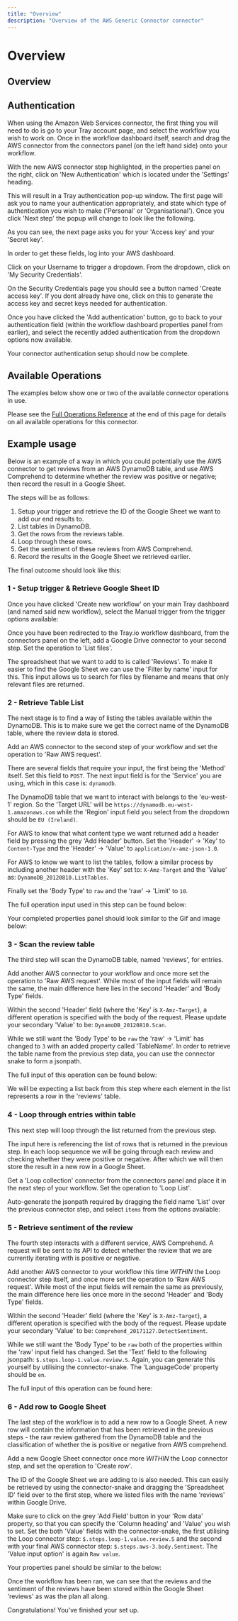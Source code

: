 ```yaml
---
title: "Overview"
description: "Overview of the AWS Generic Connector connector"
---
```


# Overview

## Overview

## Authentication

When using the Amazon Web Services connector, the first thing you will need to do is go to your Tray account page, and select the workflow you wish to work on. Once in the workflow dashboard itself, search and drag the AWS connector from the connectors panel (on the left hand side) onto your workflow.

With the new AWS connector step highlighted, in the properties panel on the right, click on 'New Authentication' which is located under the 'Settings' heading.

This will result in a Tray authentication pop-up window. The first page will ask you to name your authentication appropriately, and state which type of authentication you wish to make ('Personal' or 'Organisational'). Once you click 'Next step' the popup will change to look like the following.

As you can see, the next page asks you for your 'Access key' and your 'Secret key'.

In order to get these fields, log into your AWS dashboard.

Click on your Username to trigger a dropdown. From the dropdown, click on 'My Security Credentials'.

On the Security Credentials page you should see a button named 'Create access key'. If you dont already have one, click on this to generate the access key and secret keys needed for authentication.

Once you have clicked the 'Add authentication' button, go to back to your authentication field (within the workflow dashboard properties panel from earlier), and select the recently added authentication from the dropdown options now available.

Your connector authentication setup should now be complete.

## Available Operations

The examples below show one or two of the available connector operations in use.

Please see the [Full Operations Reference](#operationsFull) at the end of this page for details on all available operations for this connector.

## Example usage

Below is an example of a way in which you could potentially use the AWS connector to get reviews from an AWS DynamoDB table, and use AWS Comprehend to determine whether the review was positive or negative; then record the result in a Google Sheet.

The steps will be as follows:

1. Setup your trigger and retrieve the ID of the Google Sheet we want to add our end results to.
2. List tables in DynamoDB.
3. Get the rows from the reviews table.
4. Loop through these rows.
5. Get the sentiment of these reviews from AWS Comprehend.
6. Record the results in the Google Sheet we retrieved earlier.

The final outcome should look like this:

### 1 - Setup trigger & Retrieve Google Sheet ID

Once you have clicked 'Create new workflow' on your main Tray dashboard (and named said new workflow), select the Manual trigger from the trigger options available:

Once you have been redirected to the Tray.io workflow dashboard, from the connectors panel on the left, add a Google Drive connector to your second step. Set the operation to 'List files'.

> 

The spreadsheet that we want to add to is called 'Reviews'. To make it easier to find the Google Sheet we can use the 'Filter by name' input for this. This input allows us to search for files by filename and means that only relevant files are returned.

### 2 - Retrieve Table List

The next stage is to find a way of listing the tables available within the DynamoDB. This is to make sure we get the correct name of the DynamoDB table, where the review data is stored.

Add an AWS connector to the second step of your workflow and set the operation to 'Raw AWS request'.

There are several fields that require your input, the first being the 'Method' itself. Set this field to `POST`. The next input field is for the 'Service' you are using, which in this case is: `dynamodb`.

The DynamoDB table that we want to interact with belongs to the 'eu-west-1' region. So the 'Target URL' will be `https://dynamodb.eu-west-1.amazonaws.com` while the 'Region' input field you select from the dropdown should be `EU (Ireland)`.

For AWS to know that what content type we want returned add a header field by pressing the grey 'Add Header' button. Set the 'Header' -> 'Key' to `Content-Type` and the 'Header' -> 'Value' to `application/x-amz-json-1.0`.

For AWS to know we want to list the tables, follow a similar process by including another header with the 'Key' set to: `X-Amz-Target` and the 'Value' as: `DynamoDB_20120810.ListTables`.

Finally set the 'Body Type' to `raw` and the 'raw' -> 'Limit' to `10`.

> 

The full operation input used in this step can be found below:

Your completed properties panel should look similar to the Gif and image below:

### 3 - Scan the review table

The third step will scan the DynamoDB table, named 'reviews', for entries.

Add another AWS connector to your workflow and once more set the operation to 'Raw AWS request'. While most of the input fields will remain the same, the main difference here lies in the second 'Header' and 'Body Type' fields.

Within the second 'Header' field (where the 'Key' is `X-Amz-Target`), a different operation is specified with the body of the request. Please update your secondary 'Value' to be: `DynamoDB_20120810.Scan`.

While we still want the 'Body Type' to be `raw` the 'raw' -> 'Limit' has changed to `3` with an added property called 'TableName'. In order to retrieve the table name from the previous step data, you can use the connector snake to form a jsonpath.

The full input of this operation can be found below:

We will be expecting a list back from this step where each element in the list represents a row in the 'reviews' table.

### 4 - Loop through entries within table

This next step will loop through the list returned from the previous step.

The input here is referencing the list of rows that is returned in the previous step. In each loop sequence we will be going through each review and checking whether they were positive or negative. After which we will then store the result in a new row in a Google Sheet.

Get a 'Loop collection' connector from the connectors panel and place it in the next step of your workflow. Set the operation to 'Loop List'.

Auto-generate the jsonpath required by dragging the field name 'List' over the previous connector step, and select `items` from the options available:

### 5 - Retrieve sentiment of the review

The fourth step interacts with a different service, AWS Comprehend. A request will be sent to its API to detect whether the review that we are currently iterating with is positive or negative.

Add another AWS connector to your workflow this time *WITHIN* the Loop connector step itself, and once more set the operation to 'Raw AWS request'. While most of the input fields will remain the same as previously, the main difference here lies once more in the second 'Header' and 'Body Type' fields.

Within the second 'Header' field (where the 'Key' is `X-Amz-Target`), a different operation is specified with the body of the request. Please update your secondary 'Value' to be: `Comprehend_20171127.DetectSentiment`.

While we still want the 'Body Type' to be `raw` both of the properties within the 'raw' input field has changed. Set the 'Text' field to the following jsonpath: `$.steps.loop-1.value.review.S`. Again, you can generate this yourself by utilising the connector-snake. The 'LanguageCode' property should be `en`.

The full input of this operation can be found here:

### 6 - Add row to Google Sheet

The last step of the workflow is to add a new row to a Google Sheet. A new row will contain the information that has been retrieved in the previous steps - the raw review gathered from the DynamoDB table and the classification of whether the is positive or negative from AWS comprehend.

Add a new Google Sheet connector once more *WITHIN* the Loop connector step, and set the operation to 'Create row'.

The ID of the Google Sheet we are adding to is also needed. This can easily be retrieved by using the connector-snake and dragging the 'Spreadsheet ID' field over to the first step, where we listed files with the name 'reviews' within Google Drive.

Make sure to click on the grey 'Add Field' button in your 'Row data' property, so that you can specify the 'Column heading' and 'Value' you wish to set. Set the both 'Value' fields with the connector-snake, the first utilising the Loop connector step: `$.steps.loop-1.value.review.S` and the second with your final AWS connector step: `$.steps.aws-3.body.Sentiment`. The 'Value input option' is again `Raw value`.

Your properties panel should be similar to the below:

Once the workflow has been ran, we can see that the reviews and the sentiment of the reviews have been stored within the Google Sheet 'reviews' as was the plan all along.

Congratulations! You've finished your set up.
